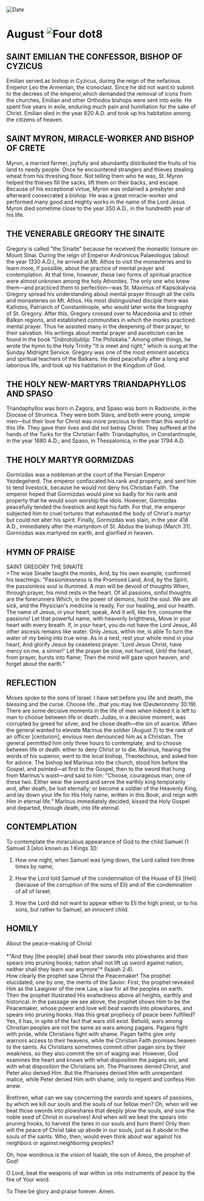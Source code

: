 
<RunningHead />
<Image src="/title-imprint.png" height={68} width={50} alt="Date" className="title-imprint"/>

# <div id="date">August <Image className="four-dot" src="/four-dot.png" height={15} width={15} alt="Four dot" />8</div>

## SAINT EMILIAN THE CONFESSOR, BISHOP OF CYZICUS

Emilian served as bishop in Cyzicus, during the reign of the nefarious Emperor Leo the Armenian, the iconoclast. Since he did not want to submit to the decrees of the emperor,which demanded the removal of icons from the churches, Emilian and other Orthodox bishops were sent into exile. He spent five years in exile, enduring much pain and humiliation for the sake of Christ. Emilian died in the year 820 A.D. and took up his habitation among the citizens of heaven.

## SAINT MYRON, MIRACLE-WORKER AND BISHOP OF CRETE

Myron, a married farmer, joyfully and abundantly distributed the fruits of his land to needy people. Once he encountered strangers and thieves stealing wheat from his threshing floor. Not telling them who he was, St. Myron helped the thieves fill the sacks, lift them on their backs, and escape. Because of his exceptional virtue, Myron was ordained a presbyter and afterward consecrated a bishop. He was a great miracle-worker and performed many good and mighty works in the name of the Lord Jesus. Myron died sometime close to the year 350 A.D., in the hundredth year of his life.

## THE VENERABLE GREGORY THE SINAITE

Gregory is called "the Sinaite" because he received the monastic tonsure on Mount Sinai. During the reign of Emperor Andronicus Palaeologus (about the year 1330 A.D.), he arrived at Mt. Athos to visit the monasteries and to learn more, if possible, about the practice of mental prayer and contemplation. At that time, however, these two forms of spiritual practice were almost unknown among the holy Athonites. The only one who knew them—and practiced them to perfection—was St. Maximus of Kapsokalyvia. Gregory spread his understanding about mental prayer through all the cells and monasteries on Mt. Athos. His most distinguished disciple there was Kallistos, Patriarch of Constantinople, who would later write the biography of St. Gregory. After this, Gregory crossed over to Macedonia and to other Balkan regions, and established communities in which the monks practiced mental prayer. Thus he assisted many in the deepening of their prayer, to their salvation. His writings about mental prayer and asceticism can be found in the book "Dobrotoljublja: The Philokalia." Among other things, he wrote the hymn to the Holy Trinity "It is meet and right," which is sung at the Sunday Midnight Service. Gregory was one of the most eminent ascetics and spiritual teachers of the Balkans. He died peacefully after a long and laborious life, and took up his habitation in the Kingdom of God.

## THE HOLY NEW-MARTYRS TRIANDAPHYLLOS AND SPASO

Triandaphyllos was born in Zagora, and Spaso was born in Radoviste, in the Diocese of Strumica. They were both Slavs, and both were young, simple men—but their love for Christ was more precious to them than this world or this life. They gave their lives and did not betray Christ. They suffered at the hands of the Turks for the Christian Faith: Triandaphyllos, in Constantinople, in the year 1680 A.D.; and Spaso, in Thessalonica, in the year 1794 A.D.

## THE HOLY MARTYR GORMIZDAS

Gormizdas was a nobleman at the court of the Persian Emperor Yezdegeherd. The emperor confiscated his rank and property, and sent him to tend livestock, because he would not deny his Christian Faith. The emperor hoped that Gormizdas would pine so badly for his rank and property that he would soon worship the idols. However, Gormizdas peacefully tended the livestock and kept his faith. For that, the emperor subjected him to cruel tortures that exhausted the body of Christ's martyr but could not alter his spirit. Finally, Gormizdas was slain, in the year 418 A.D., immediately after the martyrdom of St. Abdus the bishop (March 31). Gormizdas was martyred on earth, and glorified in heaven.


## HYMN OF PRAISE
<div style={{textAlign:'center', color:'crimson', fontWeight:'bold'}}>
SAINT GREGORY THE SINAITE
</div>
>The wise Sinaite taught the monks,  
And, by his own example, confirmed his teachings:  
"Passionlessness is the Promised Land,  
And, by the Spirit, the passionless soul is illumined.  
A man will be devoid of thoughts  
When, through prayer, his mind rests in the heart.  
Of all passions, sinful thoughts are the forerunners  
Which, in the power of demons, hold the soul.  
We are all sick, and the Physician's medicine is ready,  
For our healing, and our health.  
The name of Jesus, in your heart, speak,  
And it will, like fire, consume the passions!  
Let that powerful name, with heavenly brightness,  
Move in your heart with every breath.  
If, in your heart, you do not have the Lord Jesus,  
All other ascesis remains like water.  
Only Jesus, within me, is able  
To turn the water of my being into true wine.  
As in a nest, rest your whole mind in your heart,  
And glorify Jesus by ceaseless prayer.  
'Lord Jesus Christ, have mercy on me, a sinner!'  
Let the prayer be slow, not hurried,  
Until the heart, from prayer, bursts into flame;  
Then the mind will gaze upon heaven, and forget about the earth."  


## REFLECTION

Moses spoke to the sons of Israel: I have set before you life and death, the blessing and the curse. Choose life…that you may live (Deuteronomy 30:19). There are some decisive moments in the life of men when indeed it is left to man to choose between life or death. Judas, in a decisive moment, was corrupted by greed for silver, and he chose death—the sin of avarice. When the general wanted to elevate Marinus the soldier (August 7) to the rank of an officer [centurion], envious men denounced him as a Christian. The general permitted him only three hours to contemplate, and to choose between life or death: either to deny Christ or to die. Marinus, hearing the words of his superior, went to the local bishop, Theotechnus, and asked him for advice. The bishop led Marinus into the church, stood him before the Gospel, and pointed—at first to the Gospel, then to the sword that hung from Marinus's waist—and said to him: "Choose, courageous man, one of these two. Either wear the sword and serve the earthly king temporarily and, after death, be lost eternally; or become a soldier of the Heavenly King, and lay down your life for His Holy name, written in this Book, and reign with Him in eternal life." Marinus immediately decided, kissed the Holy Gospel and departed, through death, into life eternal.


## CONTEMPLATION

To contemplate the miraculous appearance of God to the child Samuel (1 Samuel 3 [also known as 1 Kings 3]):

1. How one night, when Samuel was lying down, the Lord called him three times by name;

2. How the Lord told Samuel of the condemnation of the House of Eli [Heli] (because of the corruption of the sons of Eli) and of the condemnation of all of Israel;

3. How the Lord did not want to appear either to Eli the high priest, or to his sons, but rather to Samuel, an innocent child.


## HOMILY
<div style={{textAlign:'center', color:'crimson', fontWeight:'bold'}}>
About the peace-making of Christ
</div>
<br />
<div style={{textAlign:'right'}}>
*"And they [the people] shall beat their swords into plowshares and their spears into pruning hooks; nation shall not lift up sword against nation, neither shall they learn war anymore"* (Isaiah 2:4).
</div>
How clearly the prophet saw Christ the Peacemaker! The prophet elucidated, one by one, the merits of the Savior. First, the prophet revealed Him as the Lawgiver of the new Law, a law for all the peoples on earth. Then the prophet illustrated His exaltedness above all heights, earthly and historical. In the passage we see above, the prophet shows Him to be the Peacemaker, whose power and love will beat swords into plowshares, and spears into pruning hooks. Has this great prophecy of peace been fulfilled? Yes, it has, in spite of the fact that wars still exist. Behold, wars among Christian peoples are not the same as wars among pagans. Pagans fight with pride, while Christians fight with shame. Pagan faiths give only warriors access to their heavens, while the Christian Faith promises heaven to the saints. As Christians sometimes commit other pagan sins by their weakness, so they also commit the sin of waging war. However, God examines the heart and knows with what disposition the pagans sin, and with what disposition the Christians sin. The Pharisees denied Christ, and Peter also denied Him. But the Pharisees denied Him with unrepentant malice, while Peter denied Him with shame, only to repent and confess Him anew.

Brethren, what can we say concerning the swords and spears of passions, by which we kill our souls and the souls of our fellow men? Oh, when will we beat those swords into plowshares that deeply plow the souls, and sow the noble seed of Christ in ourselves! And when will we beat the spears into pruning hooks, to harvest the tares in our souls and burn them! Only then will the peace of Christ take up abode in our souls, just as it abode in the souls of the saints. Who, then, would even think about war against his neighbors or against neighboring peoples?

Oh, how wondrous is the vision of Isaiah, the son of Amos, the prophet of God!

O Lord, beat the weapons of war within us into instruments of peace by the fire of Your word.

To Thee be glory and praise forever. Amen.